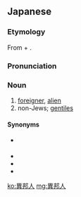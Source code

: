 ==Japanese==
{{ja-kanjitab|い|ほう|じん|yomi=on}}

===Etymology===
From {{m|ja|異邦|tr=ihō||foreign country|sc=Jpan}} + {{m|ja|人|tr=jin||person|sc=Jpan}}.

===Pronunciation===
{{ja-pron|いほうじん|y=o}}

===Noun===
{{ja-noun|いほうじん}}

# [[foreigner]], [[alien]]
# non-Jews; [[gentile|gentiles]]

====Synonyms====
* {{qualifier|informal}} {{ja-r|外人|がいじん}}
* {{ja-r|外国人|がいこくじん}}
* {{ja-r|異人|いじん}}
* {{ja-r|異国人|いこくじん}}

[[ko:異邦人]]
[[mg:異邦人]]
